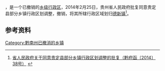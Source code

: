 '''{{PAGENAMEBASE}}'''，是{{PRC admin/fullname|52/27/23}}一个已撤销的[[乡级行政区|乡级行政区]]，2014年2月25日，贵州省人民政府批复同意贵定县部分乡镇行政区划调整，撤销{{PAGENAMEBASE}}，将其所辖行政区域划归[[德新镇_(贵定县)|德新镇]]<ref>[http://www.gzgov.gov.cn/xxgk/jbxxgk/fgwj/zfwj/qfh/201507/t20150703_298193.html 省人民政府关于同意贵定县部分乡镇行政区划调整的批复（黔府函〔2014〕38号）] {{webarchive|url=https://web.archive.org/web/20170831002059/http://www.gzgov.gov.cn/xxgk/jbxxgk/fgwj/zfwj/qfh/201507/t20150703_298193.html |date=2017-08-31 }}</ref>。

== 参考资料 ==

{{reflist}}

{{行政区划小作品}}

[[Category:黔南州已撤消的乡镇|Category:黔南州已撤消的乡镇]]